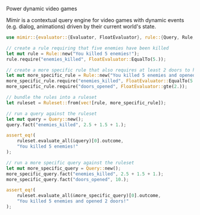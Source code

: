 <p className="font-black py-16 text-5xl text-center cursor-default">Power <span className="shake inline-block px-2">dynamic</span> video games</p>

<p className="text-xl text-center font-light mb-12">Mímir is a contextual query engine for video games with dynamic events (e.g. dialog, animations) driven by their current world's state.</p>

```rs
use mimir::{evaluator::{Evaluator, FloatEvaluator}, rule::{Query, Rule, Ruleset}};

// create a rule requiring that five enemies have been killed
let mut rule = Rule::new("You killed 5 enemies!");
rule.require("enemies_killed", FloatEvaluator::EqualTo(5.));

// create a more specific rule that also requires at least 2 doors to have been opened
let mut more_specific_rule = Rule::new("You killed 5 enemies and opened 2 doors!");
more_specific_rule.require("enemies_killed", FloatEvaluator::EqualTo(5.));
more_specific_rule.require("doors_opened", FloatEvaluator::gte(2.));

// bundle the rules into a ruleset
let ruleset = Ruleset::from(vec![rule, more_specific_rule]);

// run a query against the ruleset
let mut query = Query::new();
query.fact("enemies_killed", 2.5 + 1.5 + 1.);

assert_eq!(
    ruleset.evaluate_all(&query)[0].outcome,
    "You killed 5 enemies!"
);

// run a more specific query against the ruleset
let mut more_specific_query = Query::new();
more_specific_query.fact("enemies_killed", 2.5 + 1.5 + 1.);
more_specific_query.fact("doors_opened", 10.);

assert_eq!(
    ruleset.evaluate_all(&more_specific_query)[0].outcome,
    "You killed 5 enemies and opened 2 doors!"
);
```
